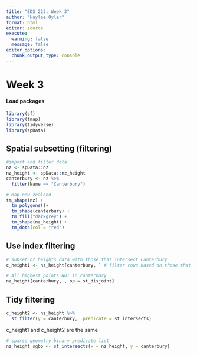 ```yaml
---
title: "EDS 223: Week 3"
author: "Haylee Oyler"
format: html
editor: source
execute:
  warning: false
  message: false
editor_options: 
  chunk_output_type: console
---
```


# Week 3 

#### Load packages
```r
library(sf)
library(tmap)
library(tidyverse)
library(spData)
```

## Spatial subsetting (filtering)
```r
#import and filter data
nz <- spData::nz
nz_height <- spData::nz_height
canterbury <- nz %>% 
  filter(Name == "Canterbury")

# Map new zealand
tm_shape(nz) +
  tm_polygons()+
  tm_shape(canterbury) +
  tm_fill("darkgrey") +
  tm_shape(nz_height) +
  tm_dots(col = "red")
```

## Use index filtering
```r
# subset nz heights data with those that intersect Canterbury
c_height1 <- nz_height[canterbury, ] # filter rows based on those that intersect canterbury

# All highest points NOT in canterbury
nz_height[canterbury, , op = st_disjoint]
```

## Tidy filtering
```r
c_height2 <- nz_height %>% 
  st_filter(y = canterbury, .predicate = st_intersects)
```
c_height1 and c_height2 are the same 

```r
# sparse geometry binary predicate list
nz_height_sgbp <- st_intersects(x = nz_height, y = canterbury)
```

